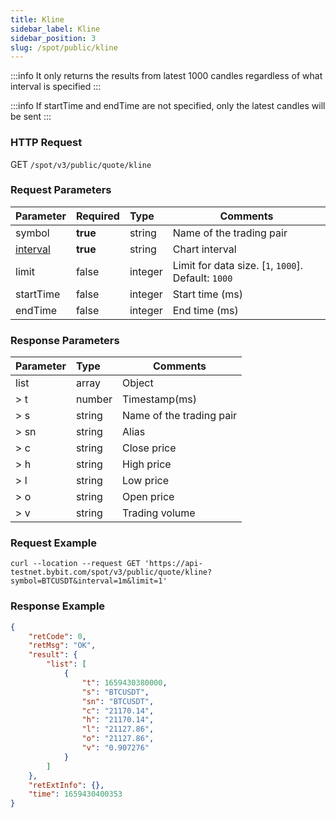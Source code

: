 ```yaml
---
title: Kline
sidebar_label: Kline
sidebar_position: 3
slug: /spot/public/kline
---
```



:::info
It only returns the results from latest 1000 candles regardless of what interval is specified
:::

:::info
If startTime and endTime are not specified, only the latest candles will be sent
:::

### HTTP Request
GET <code>/spot/v3/public/quote/kline</code>

### Request Parameters
| Parameter | Required | Type | Comments|
|:----- |:-------|:-----|------ |
| symbol | **true** |string | Name of the trading pair|
| [interval](../enum#interval) | **true** | string | Chart interval|
| limit | false | integer |Limit for data size. [`1`, `1000`]. Default: `1000` |
| startTime | false | integer | Start time (ms) |
| endTime | false | integer | End time (ms) |

### Response Parameters
| Parameter | Type | Comments|
|:----- |:-----|----- |
|list| array |Object |
|> t| number | Timestamp(ms) |
|> s| string | Name of the trading pair|
|> sn| string | Alias|
|> c| string | Close price|
|> h| string | High price|
|> l| string | Low price|
|> o| string | Open price|
|> v| string | Trading volume|

### Request Example

```http
curl --location --request GET 'https://api-testnet.bybit.com/spot/v3/public/quote/kline?symbol=BTCUSDT&interval=1m&limit=1'
```

### Response Example

```json
{
    "retCode": 0,
    "retMsg": "OK",
    "result": {
        "list": [
            {
                "t": 1659430380000,
                "s": "BTCUSDT",
                "sn": "BTCUSDT",
                "c": "21170.14",
                "h": "21170.14",
                "l": "21127.86",
                "o": "21127.86",
                "v": "0.907276"
            }
        ]
    },
    "retExtInfo": {},
    "time": 1659430400353
}
```
